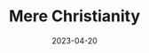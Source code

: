 ---
title: Mere Christianity
date: 2023-04-20
type: Book
review: 10
ISBN: 1234567890
image: /recommended-books/mere-christianity.avif
---
